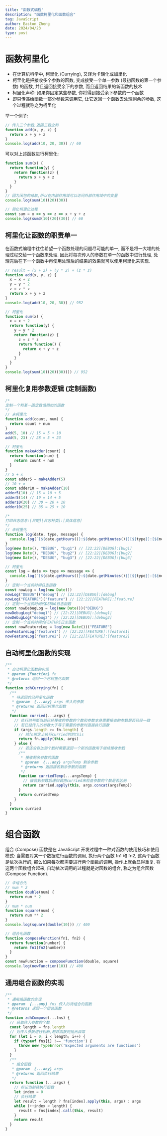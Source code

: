 ```yaml
---
title: "函数式编程"
description: "函数柯里化和函数组合"
tag: JavaScript
author: Easton Zheng
date: 2024/04/23
type: post
---
```


# 函数柯里化

- 在计算机科学中, 柯里化 (Currying), 又译为卡瑞化或加里化
- 柯里化是把接收多个参数的函数, 变成接受一个单一参数 (最初函数的第一个参数) 的函数, 并且返回接受余下的参数, 而且返回结果的新函数的技术
- 柯里化声称: 如果你固定某些参数, 你将得到接受余下参数的一个函数
- 即只传递给函数一部分参数来调用它, 让它返回一个函数去处理剩余的参数, 这个过程就称之为柯里化

举一个例子:

```js
// 传入三个参数,返回三数之和
function add(x, y, z) {
  return x + y + z
}
console.log(add(10, 20, 30)) // 60
```

可以对上述函数进行柯里化:

```js
function sum(x) {
  return function(y) {
    return function(z) {
      return x + y + z
    }
  }
}
// 因为闭包的缘故,所以在内部作用域可以访问外部作用域中的变量
console.log(sum(10)(20)(30))

// 简化柯里化过程
const sum = x => y => z => x + y + z
console.log(sum3(10)(20)(30)) // 60
```

## 柯里化让函数的职责单一

在函数式编程中往往希望一个函数处理的问题尽可能的单一, 而不是将一大堆的处理过程交给一个函数来处理. 因此将每次传入的参数在单一的函数中进行处理, 处理完后在下一个函数中再使用处理后的结果的效果就可以使用柯里化来实现.

```js
// result = (x + 2) + (y * 2) + (z * z)
function add(x, y, z) {
  x = x + 2
  y = y * 2
  z = z * z
  return x + y + z
}
console.log(add(10, 20, 30)) // 952

// 柯里化
function sum(x) {
  x = x + 2
  return function(y) {
    y = y * 2
    return function(z) {
      z = z * z
      return function() {
        return x + y + z
      }
    }
  }
}
console.log(sum(10)(20)(30)()) // 952
```

## 柯里化复用参数逻辑 (定制函数)

```js
/*
定制一个和某一固定数值相加的函数
*/
// 未柯里化
function add(count, num) {
  return count + num
}
add(5, 10) // 15 = 5 + 10
add(5, 23) // 28 = 5 + 23

// 柯里化
function makeAdder(count) {
  return function(num) {
    return count + num
  }
}
// 5 + x
const adder5 = makeAdder(5)
// 10 + x
const adder10 = makeAdder(10)
adder5(10) // 15 = 10 + 5
adder5(14) // 19 = 14 + 5
adder10(20) // 30 = 20 + 10
adder10(25) // 35 = 25 + 10
```

```js
/*
打印日志信息:[日期][日志种类]:[具体信息]
*/
// 未柯里化
function log(date, type, message) {
  console.log(`[${date.getHours()}:${date.getMinutes()}][${type}]:[${message}]`)
}
log(new Date(), "DEBUG", "bug1") // [22:22][DEBUG]:[bug1]
log(new Date(), "DEBUG", "bug2") // [22:22][DEBUG]:[bug2]
log(new Date(), "DEBUG", "bug3") // [22:22][DEBUG]:[bug3]

// 柯里化
const log = date => type => message => {
  console.log(`[${date.getHours()}:${date.getMinutes()}][${type}]:[${message}]`)
}
// 定制一个当前时间日志函数
const nowLog = log(new Date())
nowLog("DEBUG")("debug") // [22:22][DEBUG]:[debug]
nowLog("FEATURE")("feature") // [22:22][FEATURE]:[feature]
// 定制一个当前时间的DEBUG日志函数
const nowDebugLog = log(new Date())("DEBUG")
nowDebugLog("debug1") // [22:22][DEBUG]:[debug1]
nowDebugLog("debug2") // [22:22][DEBUG]:[debug2]
// 定制一个当前时间的FEATURE日志函数
const nowFeatureLog = log(new Date())("FEATURE")
nowFeatureLog("feature1") // [22:22][FEATURE]:[feature1]
nowFeatureLog("feature2") // [22:22][FEATURE]:[feature2]
```

## 自动柯里化函数的实现

```js
/**
 * 自动柯里化函数的实现
 * @param {Function} fn 
 * @returns 返回一个已柯里化函数
 */
function zdhCurrying(fn) {
  /**
   * 待返回的已柯里化函数
   * @param  {...any} args 传入的参数
   * @returns 返回已柯里化函数
   */
  function curried(...args) {
    // 执行时判断当前已经接收的参数的个数和参数本身需要接收的参数是否已经一致
    // 若已经传入的参数大于等于需要的参数时直接执行函数
    if (args.length >= fn.length) {
      // 给fn绑定上执行curried时的this
      return fn.apply(this, args)
    } else {
      // 若还没有达到个数时需要返回一个新的函数用于继续接收参数
      /**
       * 接收剩余参数的函数
       * @param  {...any} argsTemp 剩余参数
       * @returns 返回接收剩余参数的函数
       */
      function curriedTemp(...argsTemp) {
        // 接收到参数后递归调用curried来检查参数的个数是否达到
        return curried.apply(this, args.concat(argsTemp))
      }
      return curriedTemp
    }
  }
  return curried
}
```

# 组合函数

组合 (Compose) 函数是在 JavaScript 开发过程中一种对函数的使用技巧和使用模式: 当需要对某一个数据进行函数的调用, 执行两个函数 fn1 和 fn2, 这两个函数是依次执行的, 那么如果每次都需要进行两个函数的调用, 操作上就会显得重复. 将这两个函数组合起来, 自动依次调用的过程就是对函数的组合, 称之为组合函数 (Compose Function).

```js
// 未组合化
// num * 2
function double(num) {
  return num * 2
}
// num * num
function square(num) {
  return num ** 2
}
console.log(square(double(10))) // 400

// 组合化函数
function composeFunction(fn1, fn2) {
  return function(number) {
    return fn1(fn2(number))
  }
}
const newFunction = composeFunction(double, square)
console.log(newFunction(10)) // 400
```

## 通用组合函数的实现

```js
/**
 * 通用组函数的实现
 * @param  {...any} fns 传入的待组合的函数
 * @returns 返回一个组合函数
 */
function zdhCompose(...fns) {
  // 获取传入参数的个数
  const length = fns.length
  // 对传入参数进行判断,若非函数则抛出异常
  for (let i = 0; i < length; i++) {
    if (typeof fns[i] !== 'function') {
      throw new TypeError('Expected arguments are functions')
    }
  }
  /**
   * 组合函数
   * @param  {...any} args
   * @returns 返回执行结果
   */
  return function (...args) {
    // 标记当前待执行函数
    let index = 0
    // 执行结果
    let result = length ? fns[index].apply(this, args) : args
    while (++index < length) {
      result = fns[index].call(this, result)
    }
    return result
  }
}
```
